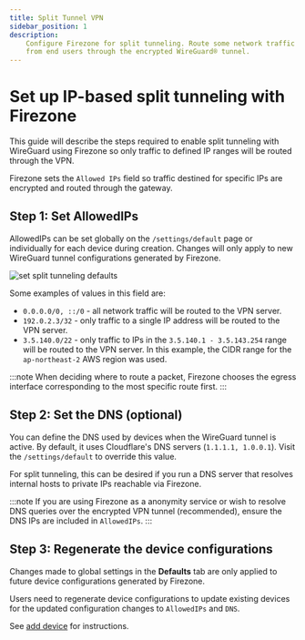 ```yaml
---
title: Split Tunnel VPN
sidebar_position: 1
description:
    Configure Firezone for split tunneling. Route some network traffic
    from end users through the encrypted WireGuard® tunnel.
---
```


# Set up IP-based split tunneling with Firezone

This guide will describe the steps required to enable split tunneling with
WireGuard using Firezone so only traffic to defined IP ranges will be routed
through the VPN.

Firezone sets the `Allowed IPs` field so traffic destined for
specific IPs are encrypted and routed through the gateway.

## Step 1: Set AllowedIPs

AllowedIPs can be set globally on the `/settings/default` page or individually
for each device during creation. Changes will only apply to new WireGuard
tunnel configurations generated by Firezone.

![set split tunneling defaults](https://user-images.githubusercontent.com/52545545/154814549-bb686ffe-ea82-4af8-a2a4-5e0b4013dec7.png)

Some examples of values in this field are:

- `0.0.0.0/0, ::/0` - all network traffic will be routed to the VPN server.
- `192.0.2.3/32` - only traffic to a single IP address
will be routed to the VPN server.
- `3.5.140.0/22` - only traffic to IPs in the `3.5.140.1 - 3.5.143.254` range
will be routed to the VPN server.
In this example, the CIDR range for the `ap-northeast-2` AWS region was used.

:::note
When deciding where to route a packet, Firezone chooses the egress
interface corresponding to the most specific route first.
:::

## Step 2: Set the DNS (optional)

You can define the DNS used by devices when the WireGuard tunnel
is active. By default, it uses Cloudflare's DNS servers (`1.1.1.1, 1.0.0.1`).
Visit the `/settings/default` to override this value.

For split tunneling, this can be desired if you run a DNS server that
resolves internal hosts to private IPs reachable via Firezone.

:::note
If you are using Firezone as a anonymity service or wish to resolve DNS queries
over the encrypted VPN tunnel (recommended), ensure the DNS IPs are included in `AllowedIPs`.
:::

## Step 3: Regenerate the device configurations

Changes made to global settings in the **Defaults** tab are only applied to
future device configurations generated by Firezone.

Users need to regenerate device configurations to update existing devices
for the updated configuration changes to `AllowedIPs` and `DNS`.

See [add device](/user-guides/add-devices/) for instructions.
